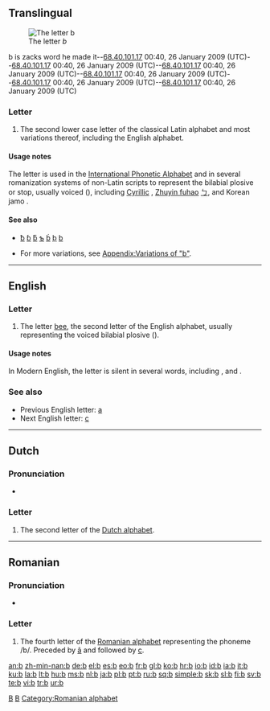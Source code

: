 {{wikipedia}}
{{also|B|Appendix:Variations of "b"}}
==Translingual==
[[Image:Latin B.png|thumb|The letter ''b'']]

b is zacks word he made it--[[Special:Contributions/68.40.101.17|68.40.101.17]] 00:40, 26 January 2009 (UTC)--[[Special:Contributions/68.40.101.17|68.40.101.17]] 00:40, 26 January 2009 (UTC)--[[Special:Contributions/68.40.101.17|68.40.101.17]] 00:40, 26 January 2009 (UTC)--[[Special:Contributions/68.40.101.17|68.40.101.17]] 00:40, 26 January 2009 (UTC)--[[Special:Contributions/68.40.101.17|68.40.101.17]] 00:40, 26 January 2009 (UTC)--[[Special:Contributions/68.40.101.17|68.40.101.17]] 00:40, 26 January 2009 (UTC)

===Letter===
{{infl|mul|letter|lower case||upper case|B}}

# {{form of|lower case form|[[B]]}} The second lower case letter of the classical Latin alphabet and most variations thereof, including the English alphabet.

====Usage notes====
The letter {{term|b}} is used in the [[International Phonetic Alphabet]] and in several romanization systems of non-Latin scripts to represent the bilabial plosive or stop, usually voiced ({{IPA|/b/}}), including [[Cyrillic]] {{term|sc=Cyrl|б|tr=b||be}}, [[w:Zhuyin fuhao|Zhuyin fuhao]] [[ㄅ]], and Korean jamo {{term|sc=Hang|ㅂ|tr=b||bieup}}.

====See also====
* {{qualifier|select forms with diacritics}} [[ƀ]] [[ɓ]] [[ƃ]] [[ƅ]] [[ḃ]] [[ḅ]] [[ḇ]]
* For more variations, see [[Appendix:Variations of "b"]].

[[Category:IPA symbols|B]]
[[Category:Latin letters|B]]

----

==English==

===Letter===
{{infl|en|letter|lower case||upper case|B}}

# {{form of|lower case form|[[B]]}} The letter [[bee]], the second letter of the English alphabet, usually representing the voiced bilabial plosive ({{IPA|/b/}}).

====Usage notes====
In Modern English, the letter {{term|b}} is silent in several words, including {{term|climb}}, and {{term|debt}}.

===See also===
* Previous English letter: [[a]]
* Next English letter: [[c]]

----

==Dutch==
===Pronunciation===
* {{IPA|/beː/}}

===Letter===
{{infl|nl|letter|lower case||upper case|B}}
# The second letter of the [[Dutch alphabet]].

----

==Romanian==

===Pronunciation===
* {{IPA|/be/|lang=ro}}

===Letter===
{{infl|ro|letter|lowercase||capital|B}}

# The fourth letter of the [[Romanian alphabet]] representing the phoneme /b/. Preceded by [[â]] and followed by [[c]].

[[Category:Romanian alphabet]]

[[an:b]]
[[zh-min-nan:b]]
[[de:b]]
[[el:b]]
[[es:b]]
[[eo:b]]
[[fr:b]]
[[gl:b]]
[[ko:b]]
[[hr:b]]
[[io:b]]
[[id:b]]
[[ia:b]]
[[it:b]]
[[ku:b]]
[[la:b]]
[[lt:b]]
[[hu:b]]
[[ms:b]]
[[nl:b]]
[[ja:b]]
[[pl:b]]
[[pt:b]]
[[ru:b]]
[[sq:b]]
[[simple:b]]
[[sk:b]]
[[sl:b]]
[[fi:b]]
[[sv:b]]
[[te:b]]
[[vi:b]]
[[tr:b]]
[[ur:b]]